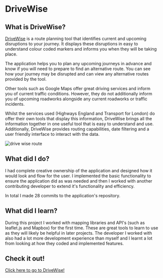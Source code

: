 # DriveWise

## What is DriveWise?

[DriveWise](https://clariity.github.io/DriveWise) is a route planning tool that identifies current and upcoming disruptions to your journey. It displays these disruptions in easy to understand colour coded markers and informs you when they will be taking place.

The application helps you to plan any upcoming journeys in advance and know if you will need to prepare to find an alternative route. You can see how your journey may be disrupted and can view any alternative routes provided by the tool.

Other tools such as Google Maps offer great driving services and inform you of current traffic conditions. However, they do not additionally inform you of upcoming roadworks alongside any current roadworks or traffic incidents.

Whilst the services used (Highways England and Transport for London) do offer their own tools that display this information, DriveWise brings all the information together in one useful tool that is easy to understand and use. Additionally, DriveWise provides routing capabilities, date filtering and a user friendly interface to interact with the data.

<img src="/images/drivewise-route.png" alt="drive wise route" className="project-inner-image" />

## What did I do?

I had complete creative ownership of the application and designed how it would look and flow for the user. I implemented the basic functionality to ensure the application did as was needed and then I worked with another contributing developer to extend it's functionality and efficiency.

In total I made 28 commits to the application's repository.

## What did I learn?

During this project I worked with mapping libraries and API's (such as leaflet.js and Mapbox) for the first time. These are great tools to learn to use as they will likely be helpful in later projects. The developer I worked with also had a lot more development experience than myself and I learnt a lot from looking at how they coded and implemented features.

## Check it out!

[Click here to go to DriveWise!](https://clariity.github.io/DriveWise)
